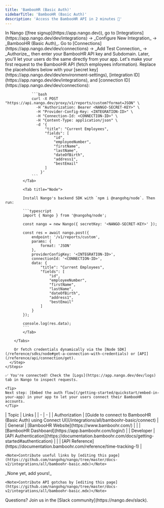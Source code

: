 ```yaml
---
title: 'BambooHR (Basic Auth)'
sidebarTitle: 'BambooHR (Basic Auth)'
description: 'Access the BambooHR API in 2 minutes 💨'
---
```


<Tabs>
  <Tab title="🚀 Quickstart">
    <Steps>
      <Step title="Create an integration">
        In Nango ([free signup](https://app.nango.dev)), go to [Integrations](https://app.nango.dev/dev/integrations) -> _Configure New Integration_ -> _BambooHR (Basic Auth)_.
      </Step>
      <Step title="Authorize BambooHR">
        Go to [Connections](https://app.nango.dev/dev/connections) -> _Add Test Connection_ -> _Authorize_, then enter your BambooHR API key and Subdomain. Later, you'll let your users do the same directly from your app.
      </Step>
      <Step title="Call the BambooHR API">
        Let's make your first request to the BambooHR API (fetch employees information). Replace the placeholders below with your [secret key](https://app.nango.dev/dev/environment-settings), [integration ID](https://app.nango.dev/dev/integrations), and [connection ID](https://app.nango.dev/dev/connections):
        <Tabs>
            <Tab title="cURL">

                ```bash
                curl -X POST "https://api.nango.dev/proxy/v1/reports/custom?format=JSON" \
                  -H "Authorization: Bearer <NANGO-SECRET-KEY>" \
                  -H "Provider-Config-Key: <INTEGRATION-ID>" \
                  -H "Connection-Id: <CONNECTION-ID>" \
                  -H "Content-Type: application/json" \
                  -d '{
                      "title": "Current Employees",
                      "fields": [
                          "id",
                          "employeeNumber",
                          "firstName",
                          "lastName",
                          "dateOfBirth",
                          "address1",
                          "bestEmail"
                      ]
                    }'
                ```
            </Tab>

            <Tab title="Node">

            Install Nango's backend SDK with `npm i @nangohq/node`. Then run:

            ```typescript
            import { Nango } from '@nangohq/node';

            const nango = new Nango({ secretKey: '<NANGO-SECRET-KEY>' });

            const res = await nango.post({
                endpoint: '/v1/reports/custom',
                params: {
                    format: 'JSON'
                },
                providerConfigKey: '<INTEGRATION-ID>',
                connectionId: '<CONNECTION-ID>',
                data: {
                    "title": "Current Employees",
                    "fields": [
                        "id",
                        "employeeNumber",
                        "firstName",
                        "lastName",
                        "dateOfBirth",
                        "address1",
                        "bestEmail"
                    ]
                }
            });

            console.log(res.data);
            ```
            </Tab>

        </Tabs>

        Or fetch credentials dynamically via the [Node SDK](/reference/sdks/node#get-a-connection-with-credentials) or [API](/reference/api/connection/get).
      </Step>
    </Steps>

    ✅ You're connected! Check the [Logs](https://app.nango.dev/dev/logs) tab in Nango to inspect requests.

    <Tip>
    Next step: [Embed the auth flow](/getting-started/quickstart/embed-in-your-app) in your app to let your users connect their BambooHR accounts.
    </Tip>
  </Tab>
  <Tab title="🔗 Useful links">
    | Topic | Links | 
    | - | - | 
    | Authorization | [Guide to connect to BambooHR (Basic Auth) using Connect UI](/integrations/all/bamboohr-basic/connect) |
    | General | [BambooHR Website](https://www.bamboohr.com/) |
    | | [BambooHR Dashboard](https://app.bamboohr.com/login/) |
    | Developer | [API Authentication](https://documentation.bamboohr.com/docs/getting-started#authentication) |
    | | [API Reference](https://documentation.bamboohr.com/reference/time-tracking-1) |

    <Note>Contribute useful links by [editing this page](https://github.com/nangohq/nango/tree/master/docs-v2/integrations/all/bamboohr-basic.mdx)</Note>
  </Tab>
  <Tab title="🚨 API gotchas">
    _None yet, add yours!_

    <Note>Contribute API gotchas by [editing this page](https://github.com/nangohq/nango/tree/master/docs-v2/integrations/all/bamboohr-basic.mdx)</Note>
  </Tab>
</Tabs>

<Info>
    Questions? Join us in the [Slack community](https://nango.dev/slack).
</Info>
